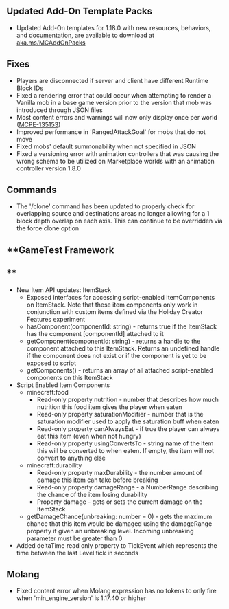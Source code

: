 



## **Updated Add-On Template Packs**

-   Updated Add-On templates for 1.18.0 with new resources, behaviors, and documentation, are available to download at [aka.ms/MCAddOnPacks](https://aka.ms/MCAddOnPacks)

## **Fixes**

-   Players are disconnected if server and client have different Runtime Block IDs
-   Fixed a rendering error that could occur when attempting to render a Vanilla mob in a base game version prior to the version that mob was introduced through JSON files
-   Most content errors and warnings will now only display once per world ([MCPE-135153](https://bugs.mojang.com/browse/MCPE-135153))
-   Improved performance in 'RangedAttackGoal' for mobs that do not move
-   Fixed mobs' default summonability when not specified in JSON
-   Fixed a versioning error with animation controllers that was causing the wrong schema to be utilized on Marketplace worlds with an animation controller version 1.8.0

## **Commands**

-   The '/clone' command has been updated to properly check for overlapping source and destinations areas no longer allowing for a 1 block depth overlap on each axis. This can continue to be overridden via the force clone option

## **GameTest Framework  
## **

-   New Item API updates: ItemStack
    -   Exposed interfaces for accessing script-enabled ItemComponents on ItemStack. Note that these item components only work in conjunction with custom items defined via the Holiday Creator Features experiment
    -   hasComponent(componentId: string) - returns true if the ItemStack has the component \[componentId\] attached to it
    -   getComponent(componentId: string) - returns a handle to the component attached to this ItemStack. Returns an undefined handle if the component does not exist or if the component is yet to be exposed to script
    -   getComponents() - returns an array of all attached script-enabled components on this ItemStack
-   Script Enabled Item Components
    -   minecraft:food
        -   Read-only property nutrition - number that describes how much nutrition this food item gives the player when eaten
        -   Read-only property saturationModifier - number that is the saturation modifier used to apply the saturation buff when eaten
        -   Read-only property canAlwaysEat - if true the player can always eat this item (even when not hungry)
        -   Read-only property usingConvertsTo - string name of the Item this will be converted to when eaten. If empty, the item will not convert to anything else
    -   minecraft:durability
        -   Read-only property maxDurability - the number amount of damage this item can take before breaking
        -   Read-only property damageRange - a NumberRange describing the chance of the item losing durability
        -   Property damage - gets or sets the current damage on the ItemStack
    -   getDamageChance(unbreaking: number = 0) - gets the maximum chance that this item would be damaged using the damageRange property if given an unbreaking level. Incoming unbreaking parameter must be greater than 0
-   Added deltaTime read only property to TickEvent which represents the time between the last Level tick in seconds

## **Molang**

-   Fixed content error when Molang expression has no tokens to only fire when 'min\_engine\_version' is 1.17.40 or higher

